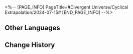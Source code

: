 <%-- [PAGE_INFO]
PageTitle=#Divergent Universe/Cyclical Extrapolation/2024-07-15#
[END_PAGE_INFO] --%>
{{Event
|name              = Cyclical Extrapolation: Deconstruction of Solemnity
|image             = Event Cyclical Extrapolation Deconstruction of Solemnity.png
|type              = Cyclical Extrapolation
|time_known        = yes
|time_start        = 2024-07-15 04:00:00
|time_end          = 2024-07-22 03:59:59
}}

{{Cyclical Extrapolation
|boons      = 
|curios     = Parallel Universe Walkie-Talkie
|equations  = Advisor Physician;; Aether Phantom;; Drifting Circus
|trailblaze = 
|rewards    = Relic Remains*30; Lost Crystal*3
|boss_1_1   = Silvermane Lieutenant; Blaze Out of Space; Ice Out of Space; Guardian Shadow; Memory Zone Meme "Shell of Faded Rage"
|boss_1_2   = Disciples of Sanctus Medicus: Shape Shifter (Bug); The Ascended (Bug); Abundance Sprite: Malefic Ape (Bug); Senior Staff: Team Leader (Bug); Aurumaton Spectral Envoy (Bug); Dreamjolt Troupe's Beyond Overcooked (Bug); Dreamjolt Troupe's Sweet Gorilla (Bug); "Past Confined and Caged" (Bug); "Tomorrow in Harmonious Chords" (Bug); "Present Inebriated in Revelry" (Bug)
|boss_2_1   = Silvermane Lieutenant (Bug); Blaze Out of Space (Bug); Ice Out of Space (Bug); Guardian Shadow (Bug); Stormbringer (Bug)
|boss_2_2   = Svarog (Complete); Stellaron Hunter: Kafka (Complete); Abundant Ebon Deer (Complete); Cloud Knight Lieutenant: Yanqing (Complete); Memory Zone Meme "Something Unto Death" (Complete)
|boss_3     = Swarm: True Sting (Complete)
|rules      = You will not obtain Equations or Weighted Curios after achieving victory in Boss Domain; Obtain this week's Preset Constructs upon entering the first plane
|root       = Divergent Universe: The Human Comedy
}}

==Other Languages==
{{Other Languages
|en   = Cyclical Extrapolation: Deconstruction of Solemnity
|zhs  = 周期演算：解构严肃
|zht  = 週期演算：解構嚴肅
|ja   = 周期演算：厳威の解体
|ko   = 주기 연산: 빈틈없는 분석
|es   = Cálculo periódico: Deconstrucción de la solemnidad
|fr   = Calcul cyclique&nbsp;: Démantèlement solennel
|ru   = Цикличное вычисление: Строгость анализа
|th   = การคำนวณแบบรอบ: รื้อความเคร่งครัด
|vi   = Ngoại Suy Chu Kỳ: Giải Mã Nghiêm Túc
|de   = Zyklische Berechnung: Dekonstruktion des Ernstes
|id   = Kalkulasi Siklus: Rekonstruksi Keseriusan
|pt   = Extrapolação Cíclica: Desconstrução da Solenidade
}}

==Change History==
{{Change History|2.3}}